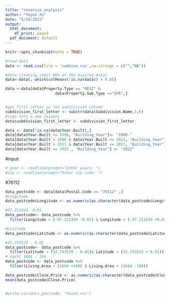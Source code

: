 ```yaml
---
title: "reversie_analysis"
author: "Yeyun Xu"
date: "5/26/2022"
output:
  html_document:
    df_print: paged
  pdf_document: default
---
```


```r
knitr::opts_chunk$set(echo = TRUE)
```

```r
#read data
data <- read.csv(file = 'combine.csv',na.strings = c("","NA"))
```

```r
#data cleaning (omit 90% of the missing data)
data<-data[, which(colMeans(!is.na(data)) > 0.8)]

data <-data[data$Property.Type == "RESI" &
                      data$Property.Sub.Type =="SFR",]


#get first letter in for subdivision column
subdivision_first_letter <- substr(data$Subdivision.Name,1,6)
#sign into a new columns
data$subdivision_first_letter <- subdivision_first_letter

```

```r
data <- data[!is.na(data$Year.Built),]
data[data$Year.Built <= 1990, "Building_Year"]<- "1990-"
data[data$Year.Built > 1990 & data$Year.Built <= 2011, "Building_Year"] <- "1990-2011"
data[data$Year.Built > 2011 & data$Year.Built <= 2021, "Building_Year"] <- "2011-2021"
data[data$Year.Built == 2022 , "Building_Year"] <- "2022"
```
#input
```r
# year <- readline(prompt="Enter years: ")
#zip <- readline(prompt="Enter zip code: ")
```
#76112
```r

data_postcode <- data[data$Postal.Code == "76112" ,]
#Longitude
data_postcode$Longitude <- as.numeric(as.character(data_postcode$Longitude))

#97.211434 -0.01
data_postcode<- data_postcode %>%
  filter(Longitude > (-97.211434 -0.01) & Longitude < (-97.211434 +0.01))

#Latitude 
data_postcode$Latitude <- as.numeric(as.character(data_postcode$Latitude))

#32.743529 - 0.01
data_postcode<- data_postcode %>%
  filter(Latitude > (32.743529 - 0.01)& Latitude < (32.743529 + 0.01))
# sqrFt 1684 - 100
data_postcode <- data_postcode %>%
  filter(Living.Area < (1684 +100) & Living.Area > (1684 -100))

data_postcode$Close.Price <- as.numeric(as.character(data_postcode$Close.Price))
mean(data_postcode$Close.Price)


#write.csv(data_postcode, "house.csv")

```